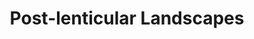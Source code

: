 ---
title: "Post-lenticular Landscapes"
client: "LACMA & BIENNALE NEMO"
subtitle: ""
description: "Post-lenticular Landscapes is a re-enactment of the early photographic expeditions of Watkins, Weed, Muybridge and Adams into Yosemite National Park."
vimeo: "192119519"
tags: ['vr', 'installation', 'artwork']
---